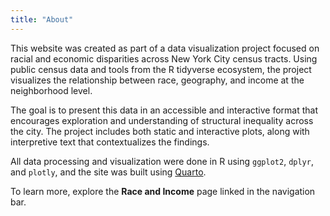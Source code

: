 ```yaml
---
title: "About"
---
```


This website was created as part of a data visualization project focused on racial and economic disparities across New York City census tracts. Using public census data and tools from the R tidyverse ecosystem, the project visualizes the relationship between race, geography, and income at the neighborhood level.

The goal is to present this data in an accessible and interactive format that encourages exploration and understanding of structural inequality across the city. The project includes both static and interactive plots, along with interpretive text that contextualizes the findings.

All data processing and visualization were done in R using `ggplot2`, `dplyr`, and `plotly`, and the site was built using [Quarto](https://quarto.org).

To learn more, explore the **Race and Income** page linked in the navigation bar.

